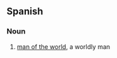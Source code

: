 ==Spanish==

===Noun===
{{es-noun|m|head=[[hombre]] del [[mundo]]|pl=hombres del mundo}}

# [[man of the world]], a worldly man